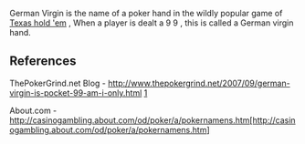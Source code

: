 <!-- Please do not remove or change this AfD message until the issue is settled -->
{{AfDM|page=German virgin|date=2007 September 30|substed=yes}}
<!-- End of AfD message, feel free to edit beyond this point -->

German Virgin is the name of a poker hand in the wildly popular game of [[Texas hold 'em]] , When a player is dealt a 9 9 , this is called a German virgin hand.

== References ==
ThePokerGrind.net Blog - http://www.thepokergrind.net/2007/09/german-virgin-is-pocket-99-am-i-only.html
[http://www.thepokergrind.net/2007/09/german-virgin-is-pocket-99-am-i-only.html]

About.com - http://casinogambling.about.com/od/poker/a/pokernamens.htm[http://casinogambling.about.com/od/poker/a/pokernamens.htm]

{{Poker-stub}}
{{Uncategorizedstub|date=September 2007}}